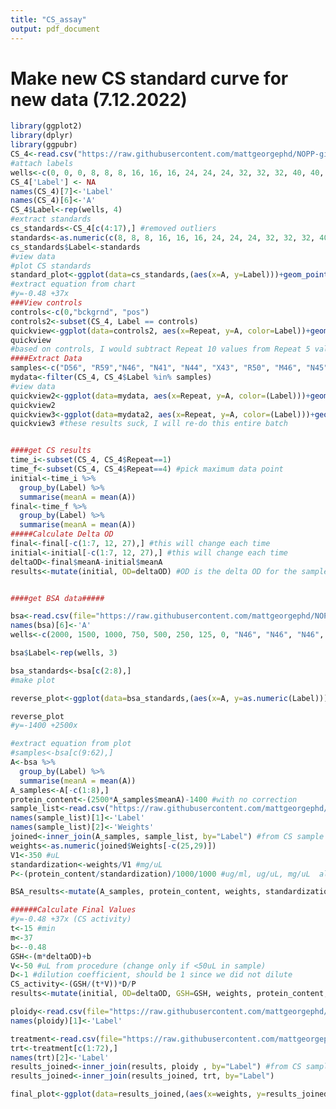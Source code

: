 ```yaml
---
title: "CS_assay"
output: pdf_document
---
```

# Make new CS standard curve for new data (7.12.2022)
```r
library(ggplot2)
library(dplyr)
library(ggpubr)
CS_4<-read.csv("https://raw.githubusercontent.com/mattgeorgephd/NOPP-gigas-ploidy-temp/main/202107_EXP2/citrate_synthase/Raw%20Data/CS_7_12_22_1-20.csv")#redo samples 70-80
#attach labels
wells<-c(0, 0, 0, 8, 8, 8, 16, 16, 16, 24, 24, 24, 32, 32, 32, 40, 40, NA, "pos", "pos", "pos", "bckgrnd", "bckgrnd", "bckgrnd", "D56", "D56", "D56", "R59", "R59", "R59", "N46", "N46", "N46", "N41", "N41", "N41", "N44", "N44", "N44", "X43", "X43", "X43", "R50", "R50", "R50", "M46", "M46", NA, "N45", "N45", "N45", "T59", "T59", "T59", "R57", "R57", "R57", "N57", "N57", "N57", "R61", "R61", "R61", "D58", "D58", "D58", "N49", "N49", "N49", "M47", "M47", "M47", "T61", "T61", "T61", "N47", "N47", "N47")
CS_4['Label'] <- NA
names(CS_4)[7]<-'Label'
names(CS_4)[6]<-'A'
CS_4$Label<-rep(wells, 4)
#extract standards
cs_standards<-CS_4[c(4:17),] #removed outliers
standards<-as.numeric(c(8, 8, 8, 16, 16, 16, 24, 24, 24, 32, 32, 32, 40, 40)) #relabel
cs_standards$Label<-standards
#view data
#plot CS standards
standard_plot<-ggplot(data=cs_standards,(aes(x=A, y=Label)))+geom_point()+geom_smooth(method="lm", se=FALSE, formula = y ~ poly(x, 1) )+xlab("Concentration of standard ug/mL")+ylab("A @ 570nm")+theme_bw()+stat_regline_equation(label.x=0.25, label.y=20)
#extract equation from chart
#y=-0.48 +37x
###View controls
controls<-c(0,"bckgrnd", "pos")
controls2<-subset(CS_4, Label == controls)
quickview<-ggplot(data=controls2, aes(x=Repeat, y=A, color=Label))+geom_point()+theme_bw()+geom_smooth(method="lm", se=FALSE, formula=y~x)
quickview
#based on controls, I would subtract Repeat 10 values from Repeat 5 values without subtracting 0s from dataset
####Extract Data
samples<-c("D56", "R59","N46", "N41", "N44", "X43", "R50", "M46", "N45",  "T59", "R57", "N57", "R61", "D58", "N49", "M47", "T61", "N47")
mydata<-filter(CS_4, CS_4$Label %in% samples)
#view data
quickview2<-ggplot(data=mydata, aes(x=Repeat, y=A, color=(Label)))+geom_point()+theme_bw()+geom_smooth(method="lm", se=FALSE, formula=y~x)+scale_x_continuous(breaks=seq(1, 10, by=1))
quickview2
quickview3<-ggplot(data=mydata2, aes(x=Repeat, y=A, color=(Label)))+geom_point()+theme_bw()+geom_smooth(method="lm", se=FALSE, formula=y~x)+scale_x_continuous(breaks=seq(1, 10, by=1))
quickview3 #these results suck, I will re-do this entire batch


####get CS results
time_i<-subset(CS_4, CS_4$Repeat==1)
time_f<-subset(CS_4, CS_4$Repeat==4) #pick maximum data point
initial<-time_i %>% 
  group_by(Label) %>%
  summarise(meanA = mean(A))
final<-time_f %>% 
  group_by(Label) %>%
  summarise(meanA = mean(A))
#####Calculate Delta OD
final<-final[-c(1:7, 12, 27),] #this will change each time
initial<-initial[-c(1:7, 12, 27),] #this will change each time
deltaOD<-final$meanA-initial$meanA
results<-mutate(initial, OD=deltaOD) #OD is the delta OD for the samples


####get BSA data#####

bsa<-read.csv(file="https://raw.githubusercontent.com/mattgeorgephd/NOPP-gigas-ploidy-temp/main/202107_EXP2/citrate_synthase/Raw%20Data/BSA_7_11_22_20.csv")
names(bsa)[6]<-'A'
wells<-c(2000, 1500, 1000, 750, 500, 250, 125, 0, "N46", "N46", "N46", "N44", "N44", "N44", "M46", "M46", "M46", "T61", "T61", "T61", "N47", "N47", "N47", "R50", "R50", "R50", "N57", "N57", "N57", "R59", "R59", "R59", "X43", "X43", "X43", "D56", "D56", "D56", "N45", "N45", "N45", "M47", "M47", "M47", "N49", "N49", "N49", "D58", "D58", "D58", "T59", "T59", "T59", "R57", "R57", "R57", "N41", "N41", "N41", "R61", "R61", "R61")

bsa$Label<-rep(wells, 3)

bsa_standards<-bsa[c(2:8),]
#make plot

reverse_plot<-ggplot(data=bsa_standards,(aes(x=A, y=as.numeric(Label))))+geom_point()+geom_smooth(method="lm", se=FALSE, formula = y ~ x )+theme_bw()+stat_regline_equation(label.x=0.6, label.y=500)+ylab("ug/mL")

reverse_plot
#y=-1400 +2500x

#extract equation from plot
#samples<-bsa[c(9:62),]
A<-bsa %>% 
  group_by(Label) %>%
  summarise(meanA = mean(A))
A_samples<-A[-c(1:8),]
protein_content<-(2500*A_samples$meanA)-1400 #with no correction
sample_list<-read.csv("https://raw.githubusercontent.com/mattgeorgephd/NOPP-gigas-ploidy-temp/main/202107_EXP2/citrate_synthase/Raw%20Data/weights_redos.csv") #this changed from last CS script, make sure this is the correct weight CSV
names(sample_list)[1]<-'Label'
names(sample_list)[2]<-'Weights'
joined<-inner_join(A_samples, sample_list, by="Label") #from CS sample list 
weights<-as.numeric(joined$Weights[-c(25,29)]) 
V1<-350 #uL
standardization<-weights/V1 #mg/uL
P<-(protein_content/standardization)/1000/1000 #ug/ml, ug/uL, mg/uL  also equal to total protein extracted 

BSA_results<-mutate(A_samples, protein_content, weights, standardization)

######Calculate Final Values
#y=-0.48 +37x (CS activity)
t<-15 #min
m<-37
b<--0.48
GSH<-(m*deltaOD)+b 
V<-50 #uL from procedure (change only if <50uL in sample)
D<-1 #dilution coefficient, should be 1 since we did not dilute
CS_activity<-(GSH/(t*V))*D/P
results<-mutate(initial, OD=deltaOD, GSH=GSH, weights, protein_content, standardization, "Protein (mg/ul)"=P, "CS activity (nmol/(mg*min))"=CS_activity  ) #OD is the delta OD for the samples

ploidy<-read.csv(file="https://raw.githubusercontent.com/mattgeorgephd/NOPP-gigas-ploidy-temp/main/202107_EXP2/citrate_synthase/Raw%20Data/ploidy.csv")
names(ploidy)[1]<-'Label'

treatment<-read.csv(file="https://raw.githubusercontent.com/mattgeorgephd/NOPP-gigas-ploidy-temp/main/202107_EXP2/citrate_synthase/Raw%20Data/treatments.csv")
trt<-treatment[c(1:72),]
names(trt)[2]<-'Label'
results_joined<-inner_join(results, ploidy , by="Label") #from CS sample list 
results_joined<-inner_join(results_joined, trt, by="Label")

final_plot<-ggplot(data=results_joined,(aes(x=weights, y=results_joined$`CS activity (nmol/(mg*min))`, color=trt)))+geom_point()+theme_bw()+geom_smooth(method="lm", se=FALSE, formula = y ~ x ) + ylab("CS Activity (nmol/(mg*min))")
```



